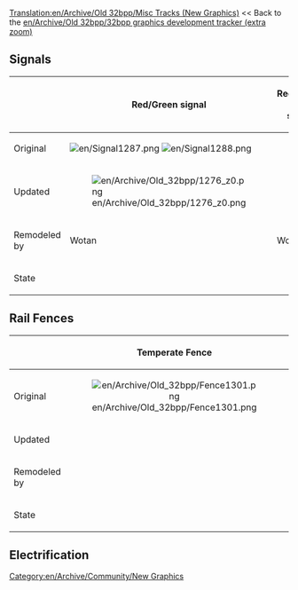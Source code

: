 [[Translation:en/Archive/Old 32bpp/Misc Tracks (New Graphics)]]
<< Back to the [[en/Archive/Old 32bpp/32bpp graphics development tracker (extra zoom)]]
==Signals==

{| border=1 style="background:#e7ebff;"
!
! Red/Green signal
! Red/Green entry signal
! Red/Green exit signal
! Red/Green combo signal
! Red/Green PBS signal
! Red/Green PBS entry signal
|-
!Original
|[[File:en/Signal1287.png]]  [[File:en/Signal1288.png]]
|
|
|
|
|
|-
!Updated
|[[File:en/Archive/Old 32bpp/1276 z0.png]]
|
|
|
|
|
|-
!Remodeled by
|Wotan
|Wotan
|Wotan
|Wotan
|Wotan
|Wotan
|-
!State
{{en/Archive/Old 32bpp/Done}}
{{en/Archive/Old 32bpp/Done}}
{{en/Archive/Old 32bpp/Done}}
{{en/Archive/Old 32bpp/Done}}
{{en/Archive/Old 32bpp/Done}}
{{en/Archive/Old 32bpp/Done}}

|}

==Rail Fences==
{| border=1 style="background:#e7ebff;"
!
! Temperate Fence
! Arctic Fence
! Tropical Fence
! Toyland Fence
|-
!Original
|align="center" |[[File:en/Archive/Old 32bpp/Fence1301.png]]
|align="center" |[[File:en/Archive/Old 32bpp/ArcticRailFence.png]]
|align="center" |[[File:en/Archive/Old 32bpp/TropicalRailFence.png]]
|align="center" |[[File:en/Archive/Old 32bpp/ToylandRailFence.png]]
|-
!Updated
|align="center" |
|align="center" |
|align="center" |
|align="center" |
|-
!Remodeled by
|align="center" |
|align="center" |
|align="center" |
|align="center" |
|-
!State
{{en/Archive/Old 32bpp/Unclaimed}}
{{en/Archive/Old 32bpp/Unclaimed}}
{{en/Archive/Old 32bpp/Unclaimed}}
{{en/Archive/Old 32bpp/Unclaimed}}
|}

==Electrification==

[[Category:en/Archive/Community/New Graphics]]